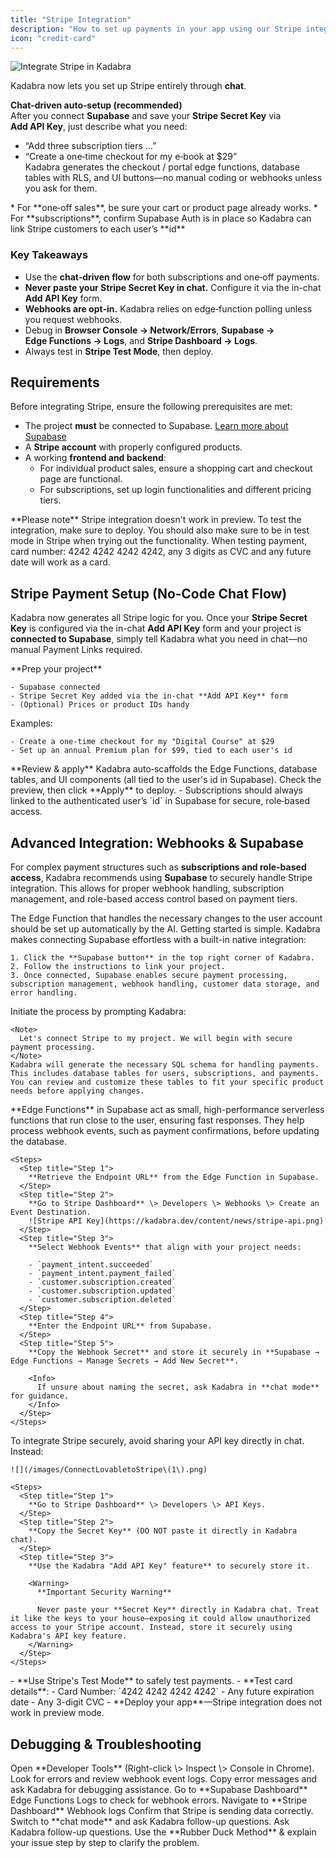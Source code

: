 ```yaml
---
title: "Stripe Integration"
description: "How to set up payments in your app using our Stripe integration"
icon: "credit-card"
---
```


![Integrate Stripe in Kadabra](/images/kadabra-stripe.webp)

Kadabra now lets you set up Stripe entirely through **chat**.

**Chat‑driven auto‑setup (recommended)**  
   After you connect **Supabase** and save your **Stripe Secret Key** via **Add API Key**, just describe what you need:  
   - “Add three subscription tiers …”  
   - “Create a one‑time checkout for my e‑book at $29”  
   Kadabra generates the checkout / portal edge functions, database tables with RLS, and UI buttons—no manual coding or webhooks unless you ask for them.


<Note>
  * For **one‑off sales**, be sure your cart or product page already works.
  * For **subscriptions**, confirm Supabase Auth is in place so Kadabra can link Stripe customers to each user’s **id**
</Note>


### Key Takeaways

- Use the **chat‑driven flow** for both subscriptions and one‑off payments.  
- **Never paste your Stripe Secret Key in chat.** Configure it via the in-chat **Add API Key** form.  
- **Webhooks are opt‑in.** Kadabra relies on edge‑function polling unless you request webhooks.  
- Debug in **Browser Console → Network/Errors**, **Supabase → Edge Functions → Logs**, and **Stripe Dashboard → Logs**.  
- Always test in **Stripe Test Mode**, then deploy.

## Requirements

Before integrating Stripe, ensure the following prerequisites are met:

- The project **must** be connected to Supabase. [Learn more about Supabase](https://docs.kadabra.dev/integrations/supabase)
- A **Stripe account** with properly configured products.
- A working **frontend and backend**:
  - For individual product sales, ensure a shopping cart and checkout page are functional.
  - For subscriptions, set up login functionalities and different pricing tiers.

<Note>
  **Please note**
  Stripe integration doesn't work in preview. To test the integration, make sure to deploy. You should also make sure to be in test mode in Stripe when trying out the functionality. When testing payment, card number: 4242 4242 4242 4242, any 3 digits as CVC and any future date will work as a card.
</Note>

## Stripe Payment Setup (No‑Code Chat Flow)

Kadabra now generates all Stripe logic for you. Once your **Stripe Secret Key** is configured via the in-chat **Add API Key** form and your project is **connected to Supabase**, simply tell Kadabra what you need in chat—no manual Payment Links required.

<Steps>
  <Step title="Step 1">
    **Prep your project**

    - Supabase connected
    - Stripe Secret Key added via the in-chat **Add API Key** form
    - (Optional) Prices or product IDs handy
  </Step>
  <Step title="Step 2">
    Examples:

    - Create a one-time checkout for my "Digital Course" at $29
    - Set up an annual Premium plan for $99, tied to each user's id
  </Step>
  <Step title="Step 3">
    **Review & apply**
    Kadabra auto‑scaffolds the Edge Functions, database tables, and UI components (all tied to the user's id in Supabase). Check the preview, then click **Apply** to deploy.
  </Step>
</Steps>

<Note>
  - Subscriptions should always linked to the authenticated user’s `id` in Supabase for secure, role‑based access.
</Note>

## Advanced Integration: Webhooks & Supabase

For complex payment structures such as **subscriptions and role-based access**, Kadabra recommends using **Supabase** to securely handle Stripe integration. This allows for proper webhook handling, subscription management, and role-based access control based on payment tiers.

<Note>
  The Edge Function that handles the necessary changes to the user account should be set up automatically by the AI.
</Note>

<Steps>
  <Step title="Connect Supabase to Your Project">
    Getting started is simple. Kadabra makes connecting Supabase effortless with a built-in native integration:

    1. Click the **Supabase button** in the top right corner of Kadabra.
    2. Follow the instructions to link your project.
    3. Once connected, Supabase enables secure payment processing, subscription management, webhook handling, customer data storage, and error handling.
  </Step>
  <Step title="Secure Payment Processing">
    Initiate the process by prompting Kadabra:

    <Note>
      Let's connect Stripe to my project. We will begin with secure payment processing.
    </Note>
    Kadabra will generate the necessary SQL schema for handling payments. This includes database tables for users, subscriptions, and payments. You can review and customize these tables to fit your specific product needs before applying changes.
  </Step>
  <Step title="Implement Edge Functions for Webhooks">
    **Edge Functions** in Supabase act as small, high-performance serverless functions that run close to the user, ensuring fast responses. They help process webhook events, such as payment confirmations, before updating the database.

    <Steps>
      <Step title="Step 1">
        **Retrieve the Endpoint URL** from the Edge Function in Supabase.
      </Step>
      <Step title="Step 2">
        **Go to Stripe Dashboard** \> Developers \> Webhooks \> Create an Event Destination.
        ![Stripe API Key](https://kadabra.dev/content/news/stripe-api.png)
      </Step>
      <Step title="Step 3">
        **Select Webhook Events** that align with your project needs:

        - `payment_intent.succeeded`
        - `payment_intent.payment_failed`
        - `customer.subscription.created`
        - `customer.subscription.updated`
        - `customer.subscription.deleted`
      </Step>
      <Step title="Step 4">
        **Enter the Endpoint URL** from Supabase.
      </Step>
      <Step title="Step 5">
        **Copy the Webhook Secret** and store it securely in **Supabase → Edge Functions → Manage Secrets → Add New Secret**.

        <Info>
          If unsure about naming the secret, ask Kadabra in **chat mode** for guidance.
        </Info>
      </Step>
    </Steps>
  </Step>
  <Step title="Securely Add API Keys">
    To integrate Stripe securely, avoid sharing your API key directly in chat. Instead:

    ![](/images/ConnectLovabletoStripe\(1\).png)

    <Steps>
      <Step title="Step 1">
        **Go to Stripe Dashboard** \> Developers \> API Keys.
      </Step>
      <Step title="Step 2">
        **Copy the Secret Key** (DO NOT paste it directly in Kadabra chat).
      </Step>
      <Step title="Step 3">
        **Use the Kadabra "Add API Key" feature** to securely store it.

        <Warning>
          **Important Security Warning**

          Never paste your **Secret Key** directly in Kadabra chat. Treat it like the keys to your house—exposing it could allow unauthorized access to your Stripe account. Instead, store it securely using Kadabra's API key feature.
        </Warning>
      </Step>
    </Steps>
  </Step>
  <Step title="Testing Your Integration">
    - **Use Stripe's Test Mode** to safely test payments.
    - **Test card details**:
      - Card Number: `4242 4242 4242 4242`
      - Any future expiration date
      - Any 3-digit CVC
    - **Deploy your app**—Stripe integration does not work in preview mode.
  </Step>
</Steps>

## Debugging & Troubleshooting

<AccordionGroup>
  <Accordion title="Check Console Logs">
    <Steps>
      <Step title="Step 1">
        Open **Developer Tools** (Right-click \> Inspect \> Console in Chrome).
      </Step>
      <Step title="Step 2">
        Look for errors and review webhook event logs.
      </Step>
      <Step title="Step 3">
        Copy error messages and ask Kadabra for debugging assistance.
      </Step>
    </Steps>
  </Accordion>
  <Accordion title="Review Supabase Logs">
    <Steps>
      <Step title="Step 1">
        Go to **Supabase Dashboard**
      </Step>
      <Step title="Step 2">
        Edge Functions
      </Step>
      <Step title="Step 3">
        Logs to check for webhook errors.
      </Step>
    </Steps>
  </Accordion>
  <Accordion title="Verify Webhook Events in Stripe">
    <Steps>
      <Step title="Step 1">
        Navigate to **Stripe Dashboard**
      </Step>
      <Step title="Step 2">
        Webhook logs
      </Step>
      <Step title="Step 3">
        Confirm that Stripe is sending data correctly.
      </Step>
    </Steps>
  </Accordion>
  <Accordion title="Use Kadabra Chat Mode">
    <Steps>
      <Step title="Step 1">
        Switch to **chat mode** and ask Kadabra follow-up questions.
      </Step>
      <Step title="Step 2">
        Ask Kadabra follow-up questions.
      </Step>
      <Step title="Step 3">
        Use the **Rubber Duck Method** & explain your issue step by step to clarify the problem.
      </Step>
    </Steps>
  </Accordion>
</AccordionGroup>